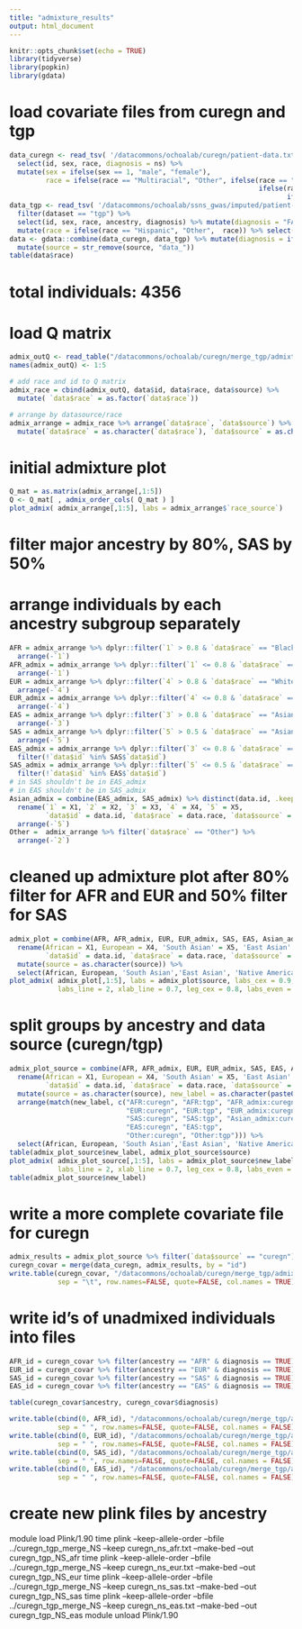 ```yaml
---
title: "admixture_results"
output: html_document
---
```



```r
knitr::opts_chunk$set(echo = TRUE)
library(tidyverse)
library(popkin)
library(gdata)
```

# load covariate files from curegn and tgp
```r
data_curegn <- read_tsv( '/datacommons/ochoalab/curegn/patient-data.txt.gz' ) %>% #filter(ns == TRUE) %>% 
  select(id, sex, race, diagnosis = ns) %>% 
  mutate(sex = ifelse(sex == 1, "male", "female"), 
         race = ifelse(race == "Multiracial", "Other", ifelse(race == "NatAmr", "Other", 
                                                              ifelse(race == "Pacific", "Other", 
                                                                     ifelse(race == "Unknown", "Other", race)))))
data_tgp <- read_tsv( '/datacommons/ochoalab/ssns_gwas/imputed/patient-data.txt.gz', col_types = 'cccccdciiii' ) %>% 
  filter(dataset == "tgp") %>% 
  select(id, sex, race, ancestry, diagnosis) %>% mutate(diagnosis = "FALSE") %>% 
  mutate(race = ifelse(race == "Hispanic", "Other",  race)) %>% select(-ancestry)
data <- gdata::combine(data_curegn, data_tgp) %>% mutate(diagnosis = ifelse(diagnosis == "TRUE", 1, 0)) %>% 
  mutate(source = str_remove(source, "data_"))
table(data$race)
```

# total individuals: 4356
# load Q matrix
```r
admix_outQ <- read_table("/datacommons/ochoalab/curegn/merge_tgp/admixture/curegn_tgp_merge_maf10.5.Q", col_names = FALSE) 
names(admix_outQ) <- 1:5

# add race and id to Q matrix
admix_race = cbind(admix_outQ, data$id, data$race, data$source) %>% 
  mutate( `data$race` = as.factor(`data$race`))

# arrange by datasource/race
admix_arrange = admix_race %>% arrange(`data$race`, `data$source`) %>% 
  mutate(`data$race` = as.character(`data$race`), `data$source` = as.character(`data$source`), race_source = paste0(`data$race`, ":", `data$source`))
```

# initial admixture plot
```r
Q_mat = as.matrix(admix_arrange[,1:5])
Q <- Q_mat[ , admix_order_cols( Q_mat ) ]
plot_admix( admix_arrange[,1:5], labs = admix_arrange$`race_source`)

```


# filter major ancestry by 80%, SAS by 50%
# arrange individuals by each ancestry subgroup separately
```r
AFR = admix_arrange %>% dplyr::filter(`1` > 0.8 & `data$race` == "Black") %>% 
  arrange(-`1`)
AFR_admix = admix_arrange %>% dplyr::filter(`1` <= 0.8 & `data$race` == "Black")  %>% 
  arrange(-`1`)
EUR = admix_arrange %>% dplyr::filter(`4` > 0.8 & `data$race` == "White")  %>% 
  arrange(-`4`)
EUR_admix = admix_arrange %>% dplyr::filter(`4` <= 0.8 & `data$race` == "White") %>% 
  arrange(-`4`)
EAS = admix_arrange %>% dplyr::filter(`3` > 0.8 & `data$race` == "Asian") %>% 
  arrange(-`3`)
SAS = admix_arrange %>% dplyr::filter(`5` > 0.5 & `data$race` == "Asian") %>% 
  arrange(-`5`)
EAS_admix = admix_arrange %>% dplyr::filter(`3` <= 0.8 & `data$race` == "Asian") %>% 
  filter(!`data$id` %in% SAS$`data$id`)
SAS_admix = admix_arrange %>% dplyr::filter(`5` <= 0.5 & `data$race` == "Asian") %>% 
  filter(!`data$id` %in% EAS$`data$id`)
# in SAS shouldn't be in EAS_admix
# in EAS shouldn't be in SAS_admix
Asian_admix = combine(EAS_admix, SAS_admix) %>% distinct(data.id, .keep_all = TRUE) %>% select(-source) %>%
  rename(`1` = X1, `2` = X2, `3` = X3, `4` = X4, `5` = X5,
         `data$id` = data.id, `data$race` = data.race, `data$source` = data.source) %>% 
  arrange(-`5`)
Other =  admix_arrange %>% filter(`data$race` == "Other") %>% 
  arrange(-`2`)
```

# cleaned up admixture plot after 80% filter for AFR and EUR and 50% filter for SAS
```r
admix_plot = combine(AFR, AFR_admix, EUR, EUR_admix, SAS, EAS, Asian_admix, Other) %>%
  rename(African = X1, European = X4, 'South Asian' = X5, 'East Asian' = X3, 'Native American' = X2,
         `data$id` = data.id, `data$race` = data.race, `data$source` = data.source) %>% arrange(source) %>% 
  mutate(source = as.character(source)) %>% 
  select(African, European, 'South Asian','East Asian', 'Native American', everything())
plot_admix( admix_plot[,1:5], labs = admix_plot$source, labs_cex = 0.9, labs_las =1, leg_width = 0.1,
            labs_line = 2, xlab_line = 0.7, leg_cex = 0.8, labs_even = TRUE)
```

# split groups by ancestry and data source (curegn/tgp)
```r
admix_plot_source = combine(AFR, AFR_admix, EUR, EUR_admix, SAS, EAS, Asian_admix, Other) %>%
  rename(African = X1, European = X4, 'South Asian' = X5, 'East Asian' = X3, 'Native American' = X2,
         `data$id` = data.id, `data$race` = data.race, `data$source` = data.source) %>% arrange(source) %>% 
  mutate(source = as.character(source), new_label = as.character(paste0(source,":",`data$source`))) %>% 
  arrange(match(new_label, c("AFR:curegn", "AFR:tgp", "AFR_admix:curegn", "AFR_admix:tgp",
                             "EUR:curegn", "EUR:tgp", "EUR_admix:curegn", 
                             "SAS:curegn", "SAS:tgp", "Asian_admix:curegn", "Asian_admix:tgp",
                             "EAS:curegn", "EAS:tgp", 
                             "Other:curegn", "Other:tgp"))) %>% 
  select(African, European, 'South Asian','East Asian', 'Native American', everything())
table(admix_plot_source$new_label, admix_plot_source$source)
plot_admix( admix_plot_source[,1:5], labs = admix_plot_source$new_label, labs_cex = 0.6, labs_las =1, leg_width = 0.1,
            labs_line = 2, xlab_line = 0.7, leg_cex = 0.8, labs_even = TRUE)
table(admix_plot_source$new_label)
```


# write a more complete covariate file for curegn
```r
admix_results = admix_plot_source %>% filter(`data$source` == "curegn") %>% select(id = `data$id`, ancestry = source) 
curegn_covar = merge(data_curegn, admix_results, by = "id")
write.table(curegn_covar, "/datacommons/ochoalab/curegn/merge_tgp/admixture/curegn_covar.txt",
            sep = "\t", row.names=FALSE, quote=FALSE, col.names = TRUE)
```

# write id's of unadmixed individuals into files
```r
AFR_id = curegn_covar %>% filter(ancestry == "AFR" & diagnosis == TRUE) %>% pull(id)
EUR_id = curegn_covar %>% filter(ancestry == "EUR" & diagnosis == TRUE) %>% pull(id)
SAS_id = curegn_covar %>% filter(ancestry == "SAS" & diagnosis == TRUE) %>% pull(id)
EAS_id = curegn_covar %>% filter(ancestry == "EAS" & diagnosis == TRUE) %>% pull(id)

table(curegn_covar$ancestry, curegn_covar$diagnosis)

write.table(cbind(0, AFR_id), "/datacommons/ochoalab/curegn/merge_tgp/admixture/curegn_ns_afr.txt",
            sep = " ", row.names=FALSE, quote=FALSE, col.names = FALSE)
write.table(cbind(0, EUR_id), "/datacommons/ochoalab/curegn/merge_tgp/admixture/curegn_ns_eur.txt",
            sep = " ", row.names=FALSE, quote=FALSE, col.names = FALSE)
write.table(cbind(0, SAS_id), "/datacommons/ochoalab/curegn/merge_tgp/admixture/curegn_ns_sas.txt",
            sep = " ", row.names=FALSE, quote=FALSE, col.names = FALSE)
write.table(cbind(0, EAS_id), "/datacommons/ochoalab/curegn/merge_tgp/admixture/curegn_ns_eas.txt",
            sep = " ", row.names=FALSE, quote=FALSE, col.names = FALSE)
```

# create new plink files by ancestry 
module load Plink/1.90
time plink --keep-allele-order --bfile ../curegn_tgp_merge_NS --keep curegn_ns_afr.txt --make-bed --out curegn_tgp_NS_afr
time plink --keep-allele-order --bfile ../curegn_tgp_merge_NS --keep curegn_ns_eur.txt --make-bed --out curegn_tgp_NS_eur
time plink --keep-allele-order --bfile ../curegn_tgp_merge_NS --keep curegn_ns_sas.txt --make-bed --out curegn_tgp_NS_sas
time plink --keep-allele-order --bfile ../curegn_tgp_merge_NS --keep curegn_ns_eas.txt --make-bed --out curegn_tgp_NS_eas
module unload Plink/1.90